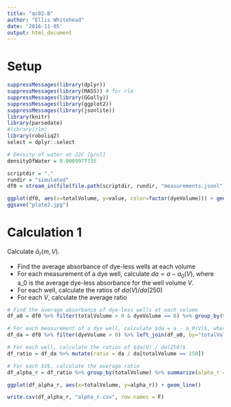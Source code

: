```yaml
---
title: "qc02-B"
author: "Ellis Whitehead"
date: '2016-11-05'
output: html_document
---
```


# Setup

```r
suppressMessages(library(dplyr))
suppressMessages(library(MASS)) # for rlm
suppressMessages(library(GGally))
suppressMessages(library(ggplot2))
suppressMessages(library(jsonlite))
library(knitr)
library(parsedate)
#library(rlm)
library(roboliq2)
select = dplyr::select
```

```r
# Density of water at 22C [g/ul]
densityOfWater = 0.0009977735
```

```r
scriptdir = "."
rundir = "simulated"
df0 = stream_in(file(file.path(scriptdir, rundir, "measurements.jsonl")), verbose=F)

ggplot(df0, aes(x=totalVolume, y=value, color=factor(dyeVolume))) + geom_point() + labs(title="plate2 absorbance") + scale_color_discrete(guide=F)
ggsave("plate2.jpg")
```

# Calculation 1

Calculate $\bar{\alpha}_r(m, V)$.

* Find the average absorbance of dye-less wells at each volume
* For each measurement of a dye well, calculate $da = a - a_0(V)$, where a_0 is the average dye-less absorbance for the well volume $V$.
* For each well, calculate the ratios of $da(V) / da(250)$
* For each $V$, calculate the average ratio

```r
# Find the average absorbance of dye-less wells at each volume
df_a0 = df0 %>% filter(totalVolume > 0 & dyeVolume == 0) %>% group_by(totalVolume) %>% summarize(a0 = mean(value))

# For each measurement of a dye well, calculate $da = a - a_0(V)$, where a_0 is the average dye-less absorbance for the well volume $V$.
df_da = df0 %>% filter(dyeVolume > 0) %>% left_join(df_a0, by="totalVolume") %>% mutate(da = value - a0)

# For each well, calculate the ratios of $da(V) / da(250)$
df_ratio = df_da %>% mutate(ratio = da / da[totalVolume == 250])

# For each $V$, calculate the average ratio
df_alpha_r = df_ratio %>% group_by(totalVolume) %>% summarize(alpha_r = mean(ratio))

ggplot(df_alpha_r, aes(x=totalVolume, y=alpha_r)) + geom_line()

write.csv(df_alpha_r, "alpha_r.csv", row.names = F)
```
